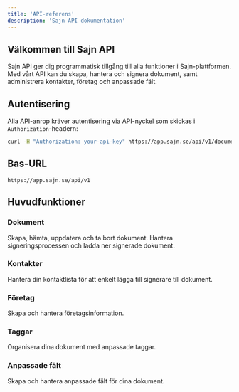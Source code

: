 ```yaml
---
title: 'API-referens'
description: 'Sajn API dokumentation'
---
```


## Välkommen till Sajn API

Sajn API ger dig programmatisk tillgång till alla funktioner i Sajn-plattformen. Med vårt API kan du skapa, hantera och signera dokument, samt administrera kontakter, företag och anpassade fält.

## Autentisering

Alla API-anrop kräver autentisering via API-nyckel som skickas i `Authorization`-headern:

```bash
curl -H "Authorization: your-api-key" https://app.sajn.se/api/v1/documents
```

## Bas-URL

```
https://app.sajn.se/api/v1
```

## Huvudfunktioner

### Dokument
Skapa, hämta, uppdatera och ta bort dokument. Hantera signeringsprocessen och ladda ner signerade dokument.

### Kontakter
Hantera din kontaktlista för att enkelt lägga till signerare till dokument.

### Företag
Skapa och hantera företagsinformation.

### Taggar
Organisera dina dokument med anpassade taggar.

### Anpassade fält
Skapa och hantera anpassade fält för dina dokument.
